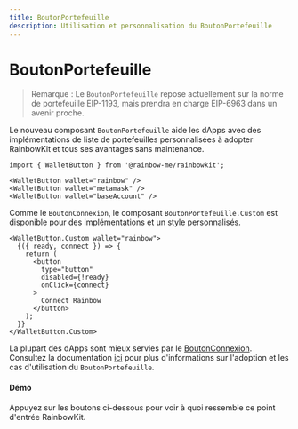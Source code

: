 ```yaml
---
title: BoutonPortefeuille
description: Utilisation et personnalisation du BoutonPortefeuille
---
```


# BoutonPortefeuille

> Remarque : Le `BoutonPortefeuille` repose actuellement sur la norme de portefeuille EIP-1193, mais prendra en charge EIP-6963 dans un avenir proche.

Le nouveau composant `BoutonPortefeuille` aide les dApps avec des implémentations de liste de portefeuilles personnalisées à adopter RainbowKit et tous ses avantages sans maintenance.

```tsx
import { WalletButton } from '@rainbow-me/rainbowkit';

<WalletButton wallet="rainbow" />
<WalletButton wallet="metamask" />
<WalletButton wallet="baseAccount" />
```

Comme le `BoutonConnexion`, le composant `BoutonPortefeuille.Custom` est disponible pour des implémentations et un style personnalisés.

```tsx
<WalletButton.Custom wallet="rainbow">
  {({ ready, connect }) => {
    return (
      <button
        type="button"
        disabled={!ready}
        onClick={connect}
      >
        Connect Rainbow
      </button>
    );
  }}
</WalletButton.Custom>
```

La plupart des dApps sont mieux servies par le [BoutonConnexion](https://www.rainbowkit.com/docs/connect-button). Consultez la documentation [ici](https://www.rainbowkit.com/docs/wallet-button) pour plus d'informations sur l'adoption et les cas d'utilisation du `BoutonPortefeuille`.

#### Démo

Appuyez sur les boutons ci-dessous pour voir à quoi ressemble ce point d'entrée RainbowKit.

<WalletButtonDemo />
